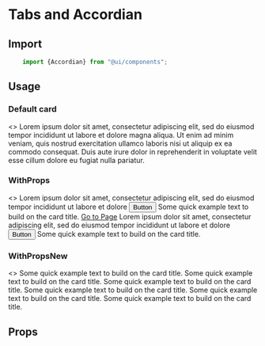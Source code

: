 

<Meta title="Components/Accordian" component="Accordian"  />

# Tabs and Accordian

<Story name="Import" />

## Import

```jsx
    import {Accordian} from "@ui/components";
```

## Usage

<Story name="Usages"/>

### Default card
<Preview withToolbar>
<Story name="-Default">
    <>
    <StackCard cardTitle="Heading of card">
        <Card.Text>
            Lorem ipsum dolor sit amet, consectetur adipiscing elit, sed do eiusmod tempor incididunt ut labore et dolore magna aliqua. Ut enim ad minim veniam, quis nostrud exercitation ullamco laboris nisi ut aliquip ex ea commodo consequat. Duis aute irure dolor in reprehenderit in voluptate velit esse cillum dolore eu fugiat nulla pariatur.
        </Card.Text>
    </StackCard>
    </>
</Story>
</Preview>

### WithProps
<Preview withToolbar>
<Story name="-WithProps">
<>
    <Row>
    <Col xl="4">
    <StackCard cardTitle="Heading of card" bgColor="#fff" alignText="left" alignCard="center" imgUrl="https://coderthemes.com/upvex/layouts/light/assets/images/small/img-1.jpg" imgPos="top">
        <Card.Text>
        Lorem ipsum dolor sit amet, consectetur adipiscing elit, sed do eiusmod tempor incididunt ut labore et dolore
        </Card.Text>
        <Button btnType="primary" btnVariant="contained"> Button </Button>
    </StackCard>
    </Col>
     <Col xl="4">
    <StackCard cardTitle="Heading of card" bgColor="#fff" alignText="left" alignCard="center" imgUrl="https://coderthemes.com/upvex/layouts/light/assets/images/small/img-2.jpg" imgPos="bottom">
        <Card.Text>
        Some quick example text to build on the card title.
        </Card.Text>
        <a href="#">Go to Page</a>
    </StackCard>
    </Col>
     <Col xl="4">
    <StackCard cardTitle="Heading of card" subTitle="Support card subtitle" bgColor="#fff" alignText="left" alignCard="center" imgUrl="https://coderthemes.com/upvex/layouts/light/assets/images/small/img-4.jpg" imgPos="middle">
        <Card.Text>
        Lorem ipsum dolor sit amet, consectetur adipiscing elit, sed do eiusmod tempor incididunt ut labore et dolore
        </Card.Text>
        <Button btnType="primary" btnVariant="contained"> Button </Button>
    </StackCard>
    </Col>
    </Row>
        <Row>
 <Col xl="4">
    <StackCard cardTitle="Heading of card" bgColor="#fff" alignText="left" alignCard="center" imgUrl="https://coderthemes.com/upvex/layouts/light/assets/images/small/img-1.jpg" imgPos="bg">
        <Card.Text>
        Some quick example text to build on the card title.
        </Card.Text>
    </StackCard>
    </Col>   
     </Row>
</>
</Story>
</Preview>

### WithPropsNew
<Preview withToolbar>
<Story name="-WithPropsNew">
<>
<Row>
 <Col xl="4">
    <StackCard cardTitle="Heading of card" bgColor="primary" alignText="left" alignCard="center">
        <Card.Text>
            Some quick example text to build on the card title.
        </Card.Text>
    </StackCard>
    </Col> 
     <Col xl="4">
    <StackCard cardTitle="Heading of card" bgColor="danger" alignText="left" alignCard="center">
        <Card.Text>
            Some quick example text to build on the card title.
        </Card.Text>
    </StackCard>
    </Col> 
     <Col xl="4">
    <StackCard cardTitle="Heading of card" bgColor="warning" alignText="left" alignCard="center">
        <Card.Text>
            Some quick example text to build on the card title.
        </Card.Text>
    </StackCard>
    </Col>   
    </Row>
    <CardDeck>
    <StackCard border="light" cardTitle="Card title" bgColor="#fff" alignText="left" alignCard="center" imgUrl="https://coderthemes.com/upvex/layouts/light/assets/images/small/img-1.jpg" imgPos="top">
   <Card.Text>
            Some quick example text to build on the card title.
        </Card.Text>
    </StackCard>
      <StackCard border="light" cardTitle="Card title" bgColor="#fff" alignText="left" alignCard="center" imgUrl="https://coderthemes.com/upvex/layouts/light/assets/images/small/img-1.jpg" imgPos="top">
   <Card.Text>
            Some quick example text to build on the card title.
        </Card.Text>
    </StackCard>
      <StackCard border="light" cardTitle="Card title" bgColor="#fff" alignText="left" alignCard="center" imgUrl="https://coderthemes.com/upvex/layouts/light/assets/images/small/img-1.jpg" imgPos="top">
   <Card.Text>
            Some quick example text to build on the card title.
        </Card.Text>
    </StackCard>
    </CardDeck>
</>
</Story>
</Preview>

<Story name="Props" />

## Props

<Props of={AccordianTypes} />